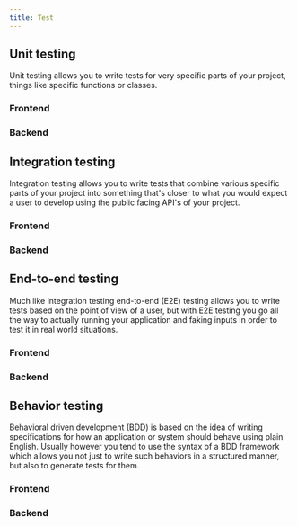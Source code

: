 ```yaml
---
title: Test
---
```



## Unit testing

Unit testing allows you to write tests for very specific parts of your project, things like specific functions or classes.

### Frontend

<CardGrid>
  <LinkCard title="Mocha" description="Set up the mocha framework." />
</CardGrid>

### Backend

<CardGrid>
  <LinkCard title="Mocha" description="Set up the mocha framework." />
</CardGrid>

## Integration testing

Integration testing allows you to write tests that combine various specific parts of your project into something that's closer to what you would expect a user to develop using the public facing API's of your project.

### Frontend

<CardGrid>
  <LinkCard title="Mocha" description="Set up the mocha framework." />
</CardGrid>

### Backend

<CardGrid>
  <LinkCard title="Mocha" description="Set up the mocha framework." />
</CardGrid>

## End-to-end testing

Much like integration testing end-to-end (E2E) testing allows you to write tests based on the point of view of a user, but with E2E testing you go all the way to actually running your application and faking inputs in order to test it in real world situations.

### Frontend

<CardGrid>
  <LinkCard title="Mocha" description="Set up the mocha framework." />
</CardGrid>

### Backend

<CardGrid>
  <LinkCard title="Mocha" description="Set up the mocha framework." />
</CardGrid>

## Behavior testing

Behavioral driven development (BDD) is based on the idea of writing specifications for how an application or system should behave using plain English. Usually however you tend to use the syntax of a BDD framework which allows you not just to write such behaviors in a structured manner, but also to generate tests for them.

### Frontend

<CardGrid>
  <LinkCard title="Gherkin" description="Set up the Gherkin framework." />
</CardGrid>

### Backend

<CardGrid>
  <LinkCard title="Gherkin" description="Set up the Gherkin framework." />
</CardGrid>
